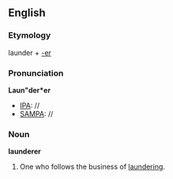 ==English==

===Etymology===
launder + [[-er]]
===Pronunciation===
'''Laun"der*er'''
*[[IPA]]: //
*[[SAMPA]]: //
===Noun===
'''launderer'''

#One who follows the business of [[laundering]].